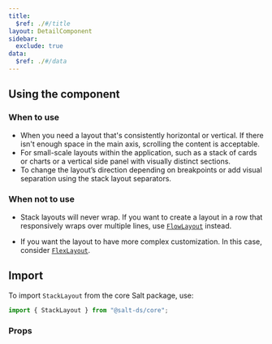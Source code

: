 ```yaml
---
title:
  $ref: ./#/title
layout: DetailComponent
sidebar:
  exclude: true
data:
  $ref: ./#/data
---
```


## Using the component

### When to use

- When you need a layout that's consistently horizontal or vertical. If there isn't enough space in the main axis, scrolling the content is acceptable.
- For small-scale layouts within the application, such as a stack of cards or charts or a vertical side panel with visually distinct sections.
- To change the layout’s direction depending on breakpoints or add visual separation using the stack layout separators.

### When not to use

- Stack layouts will never wrap. If you want to create a layout in a row that responsively wraps over multiple lines, use [`FlowLayout`](/salt/components/flow-layout) instead.

- If you want the layout to have more complex customization. In this case, consider [`FlexLayout`](/salt/components/flex-layout).

## Import

To import `StackLayout` from the core Salt package, use:

```js
import { StackLayout } from "@salt-ds/core";
```

### Props

<PropsTable packageName="core" componentName="StackLayout" />
